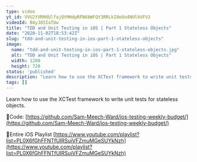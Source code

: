 ```yaml
---
type: video
yt_id: VVU2YVRMdUlfajQtMHdpRFN6bWFQY3RRLkI0eUo4NUlhVFV3
videoId: B4yJ85IaTUw
title: "TDD and Unit Testing in iOS | Part 1 Stateless Objects"
date: "2020-11-02T18:53:42Z"
slug: "tdd-and-unit-testing-in-ios-part-1-stateless-objects"
image: 
  name: "tdd-and-unit-testing-in-ios-part-1-stateless-objects.jpg"
  alt: "TDD and Unit Testing in iOS | Part 1 Stateless Objects"
  width: 1280
  height: 720
status: 'published'
description: "Learn how to use the XCTest framework to write unit tests for stateless objects."
tags: []
---
```


Learn how to use the XCTest framework to write unit tests for stateless objects.

🔗Code:
[https://github.com/Sam-Meech-Ward/ios-testing-weekly-budget/](https://github.com/Sam-Meech-Ward/ios-testing-weekly-budget/)

🔗Entire iOS Playlist 
[https://www.youtube.com/playlist?list=PL0X6fGhFFNTfUIRSuiVFZmuMGeSUYkNzh](https://www.youtube.com/playlist?list=PL0X6fGhFFNTfUIRSuiVFZmuMGeSUYkNzh)


